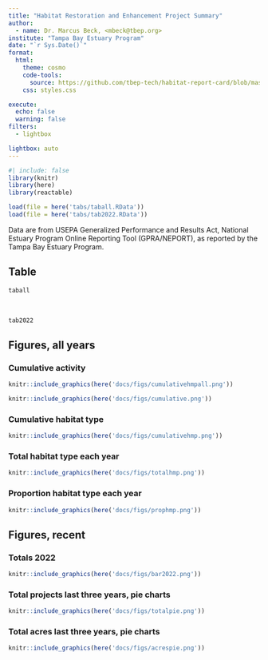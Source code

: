 ```yaml
---
title: "Habitat Restoration and Enhancement Project Summary"
author: 
  - name: Dr. Marcus Beck, <mbeck@tbep.org>
institute: "Tampa Bay Estuary Program"
date: "`r Sys.Date()`"
format:
  html:
    theme: cosmo
    code-tools: 
      source: https://github.com/tbep-tech/habitat-report-card/blob/master/docs/summaries.qmd
    css: styles.css

execute:
  echo: false
  warning: false
filters:
  - lightbox

lightbox: auto
---
```


```r
#| include: false
library(knitr)
library(here)
library(reactable)

load(file = here('tabs/taball.RData'))
load(file = here('tabs/tab2022.RData'))
```

Data are from USEPA Generalized Performance and Results Act, National Estuary Program Online Reporting Tool (GPRA/NEPORT), as reported by the Tampa Bay Estuary Program.

::: panel-tabset
## Table

```r
taball
```

<br>

```r
tab2022
```

## Figures, all years

### Cumulative activity

```r
knitr::include_graphics(here('docs/figs/cumulativehmpall.png'))
```

```r
knitr::include_graphics(here('docs/figs/cumulative.png'))
```

### Cumulative habitat type

```r
knitr::include_graphics(here('docs/figs/cumulativehmp.png'))
```

### Total habitat type each year

```r
knitr::include_graphics(here('docs/figs/totalhmp.png'))
```

### Proportion habitat type each year

```r
knitr::include_graphics(here('docs/figs/prophmp.png'))
```

## Figures, recent

### Totals 2022

```r
knitr::include_graphics(here('docs/figs/bar2022.png'))
```

### Total projects last three years, pie charts

```r
knitr::include_graphics(here('docs/figs/totalpie.png'))
```

### Total acres last three years, pie charts

```r
knitr::include_graphics(here('docs/figs/acrespie.png'))
```
:::
